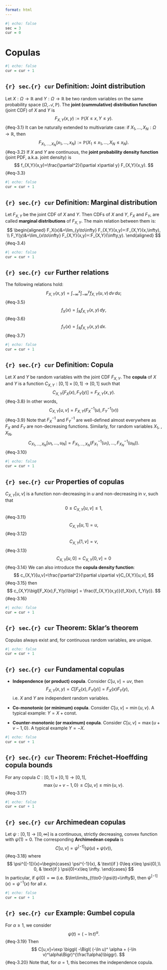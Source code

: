 ```yaml
---
format: html
---
```


```r
#| echo: false
sec = 3
cur = 0
```

# Copulas

```r
#| echo: false
cur = cur + 1
```

::: {.callout-caution icon=false}

## `{r} sec`.`{r} cur` Definition: Joint distribution

Let $X:\Omega\to\mathbb{R}$ and $Y:\Omega\to\mathbb{R}$ be two random variables on the same probability space $(\Omega,\mathcal{A},\mathbb{P})$. The **joint (cummulative) distribution function** (joint CDF) of $X$ and $Y$ is
$$
F_{X,Y}(x,y):=\mathbb{P}(X\leq x, Y\leq y).
$$ {#eq-3.1}
It can be naturally extended to multivariate case: if $X_1,\ldots,X_N:\Omega\to\mathbb{R}$, then
$$
F_{X_1,\ldots,X_N}(x_1,\ldots,x_N):= \mathbb{P}(X_1\leq x_1,\ldots,X_N\leq x_N).
$$ {#eq-3.2}
If $X$ and $Y$ are continuous, the **joint probability density function** (joint PDF, a.k.a. joint density) is
$$
f_{X,Y}(x,y)=\frac{\partial^2}{\partial x\partial y} F_{X,Y}(x,y).
$$ {#eq-3.3}
:::

```r
#| echo: false
cur = cur + 1
```

::: {.callout-caution icon=false}

## `{r} sec`.`{r} cur` Definition: Marginal distribution

Let $F_{X,Y}$ be the joint CDF of $X$ and $Y$. Then CDFs of $X$ and $Y$, $F_X$ and $F_Y$, are called **marginal distributions** of $F_{X,Y}$. The main relation between them is:
$$
\begin{aligned}
F_X(x)&=\lim_{y\to\infty} F_{X,Y}(x,y)=:F_{X,Y}(x,\infty), \\
F_Y(y)&=\lim_{x\to\infty} F_{X,Y}(x,y)=:F_{X,Y}(\infty,y).
\end{aligned}
$$ {#eq-3.4}
:::

```r
#| echo: false
cur = cur + 1
```

::: {.callout-note icon=false}

## `{r} sec`.`{r} cur` Further relations

The following relations hold:
$$
F_{X,Y}(x,y) = \int_{-\infty}^x \int_{-\infty}^y f_{X,Y}(u,v)\,dv\,du;
$$ {#eq-3.5}
$$
f_X(x)  = \int_\mathbb{R} f_{X,Y}(x,y)\,dy,
$$ {#eq-3.6}
$$
f_Y(x)  = \int_\mathbb{R} f_{X,Y}(x,y)\,dx.
$$ {#eq-3.7}
:::

```r
#| echo: false
cur = cur + 1
```

::: {.callout-caution icon=false}

## `{r} sec`.`{r} cur` Definition: Copula

Let $X$ and $Y$ be random variables with the joint CDF $F_{X,Y}$. The **copula** of $X$ and $Y$ is a function $C_{X,Y}:[0,1]\times[0,1]\to[0,1]$ such that
$$
C_{X,Y}\bigl[ F_X(x),F_Y(y) \bigr] = F_{X,Y}(x,y).
$$ {#eq-3.8}
In other words,
$$
C_{X,Y}[u,v] = F_{X,Y}\bigl( F_X^{-1}(u), F_Y^{-1}(v) \bigr)
$$  {#eq-3.9}
Note that $F_X^{-1}$ and $F_Y^{-1}$ are well-defined almost everywhere as $F_X$ and $F_Y$ are non-decreasing functions.
Similarly, for random variables $X_1$, \ldots, $X_N$,
$$
C_{X_1,\ldots,X_N}[u_1,\ldots,u_N] = F_{X_1,\ldots,X_N}\bigl( F_{X_1}^{-1}(u_1), \ldots, F_{X_N}^{-1}(u_N) \bigr).
$$ {#eq-3.10}

:::

```r
#| echo: false
cur = cur + 1
```

::: {.callout-note icon=false}

## `{r} sec`.`{r} cur` Properties of copulas

$C_{X,Y}[u,v]$ is a function non-decreasing in $u$ and non-decreasing in $v$, such that
$$
0\leq C_{X,Y}[u,v]\leq 1,
$$ {#eq-3.11}
$$
C_{X,Y}[u,1]=u,
$$ {#eq-3.12}
$$
C_{X,Y}[1,v]=v,
$$ {#eq-3.13}
$$
C_{X,Y}[u,0]=C_{X,Y}[0,v]=0
$$ {#eq-3.14}
We can also introduce the **copula density function**:
$$
c_{X,Y}[u,v]=\frac{\partial^2}{\partial u\partial v}C_{X,Y}[u,v],
$$ {#eq-3.15}
then
$$
c_{X,Y}\bigl[F_X(x),F_Y(y)\bigr] = \frac{f_{X,Y}(x,y)}{f_X(x)\, f_Y(y)}.
$$ {#eq-3.16}
:::

```r
#| echo: false
cur = cur + 1
```

::: {.callout-important icon=false}

## `{r} sec`.`{r} cur` Theorem: Sklar's theorem

Copulas always exist and, for continuous random variables, are unique.
:::

```r
#| echo: false
cur = cur + 1
```

::: {.callout-note icon=false}

## `{r} sec`.`{r} cur` Fundamental copulas

- **Independence (or product) copula**.
Consider $C[u,v]=uv$, then
$$
F_{X,Y}(x,y)=C[F_X(x),F_Y(y)]=F_X(x)F_Y(y),
$$
i.e. $X$ and $Y$ are independent random variables.

- **Co-monotonic (or minimum) copula**.
Consider $C[u,v]=\min\{u,v\}$.
A typical example: $Y=X+\mathrm{const}$.

- **Counter-monotonic (or maximum) copula**.
Consider $C[u,v]=\max\{u+v-1,0\}$. A typical example $Y=-X$.

:::

```r
#| echo: false
cur = cur + 1
```

::: {.callout-important icon=false}

## `{r} sec`.`{r} cur` Theorem: Fréchet--Hoeffding copula bounds

For any copula $C:[0,1]\times[0,1]\to[0,1]$,
$$
\max\{u+v-1,0\} \leq C[u,v]\leq \min\{u,v\}.
$$ {#eq-3.17}
:::

```r
#| echo: false
cur = cur + 1
```

::: {.callout-note icon=false}

## `{r} sec`.`{r} cur` Archimedean copulas

Let $\psi:[0,1]\to[0,\infty]$ is a continuous, strictly decreasing, convex function with $\psi(1)=0$. The corresponding **Archimedean copula** is
$$
C[u,v]=\psi^{[-1]}\bigl( \psi(u)+\psi(v)\bigr),
$$ {#eq-3.18}
where
$$
\psi^{[-1]}(x)=\begin{cases}
\psi^{-1}(x), & \text{if } 0\leq x\leq \psi(0),\\
0, & \text{if } \psi(0)<x\leq \infty.
\end{cases}
$$
In particular, if $\psi(0)=\infty$ (i.e. $\lim\limits_{t\to0-}\psi(t)=\infty$), then $\psi^{[-1]}(x)=\psi^{-1}(x)$ for all $x$.
:::

```r
#| echo: false
cur = cur + 1
```

::: {.callout-warning icon=false}

## `{r} sec`.`{r} cur` Example: Gumbel copula

For $\alpha\geq1$, we consider
$$
\psi(t)=\bigl( - \ln t \bigr)^\alpha.
$$ {#eq-3.19}
Then
$$
C[u,v]=\exp \biggl( -\Bigl( (-\ln u)^ \alpha + (-\ln v)^\alpha\Bigr)^{\frac1\alpha}\biggr).
$$ {#eq-3.20}
Note that, for $\alpha=1$, this becomes the independence copula.
:::

